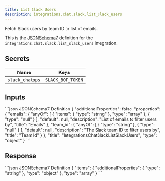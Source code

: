 ```yaml
---
title: List Slack Users
description: integrations.chat.slack.list_slack_users
---
```


Fetch Slack users by team ID or list of emails.

This is the [JSONSchema7](https://json-schema.org/draft-07/json-schema-release-notes) definition for the `integrations.chat.slack.list_slack_users` integration.


## Secrets
 Name | Keys
 --- | ---
 `slack_chatops` | `SLACK_BOT_TOKEN`

## Inputs

<CodeGroup>
```json JSONSchema7 Definition
{
    "additionalProperties": false,
    "properties": {
        "emails": {
            "anyOf": [
                {
                    "items": {
                        "type": "string"
                    },
                    "type": "array"
                },
                {
                    "type": "null"
                }
            ],
            "default": null,
            "description": "List of emails to filter users by",
            "title": "Emails"
        },
        "team_id": {
            "anyOf": [
                {
                    "type": "string"
                },
                {
                    "type": "null"
                }
            ],
            "default": null,
            "description": "The Slack team ID to filter users by",
            "title": "Team Id"
        }
    },
    "title": "IntegrationsChatSlackListSlackUsers",
    "type": "object"
}
```

</CodeGroup>

## Response

<CodeGroup>
```json JSONSchema7 Definition
{
    "items": {
        "additionalProperties": {
            "type": "string"
        },
        "type": "object"
    },
    "type": "array"
}
```

</CodeGroup>

